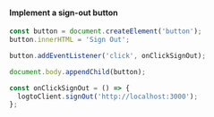 
<SignOutNote />

#### Implement a sign-out button

```js
const button = document.createElement('button');
button.innerHTML = 'Sign Out';

button.addEventListener('click', onClickSignOut);

document.body.appendChild(button);

const onClickSignOut = () => {
  logtoClient.signOut('http://localhost:3000');
};
```
